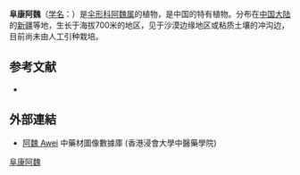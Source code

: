 {{NoteTA|G1=LS}}
{{Speciesbox
| name = 阜康阿魏
| status = 
| status_system = 
| image = 
| genus = Ferula
| species = fukanensis
| authority = K. M. Shen
}}

'''阜康阿魏'''（[[学名|学名]]：{{lang|la|''Ferula fukanensis''}}）是[[伞形科|伞形科]][[阿魏属|阿魏属]]的植物，是中国的特有植物。分布在[[中国大陆|中国大陆]]的[[新疆|新疆]]等地，生长于海拔700米的地区，见于沙漠边缘地区或粘质土壤的冲沟边，目前尚未由人工引种栽培。

== 参考文献 ==
<div class="references-small">
* {{cite web| url =http://www.bioinfo.cn/db05/KmzwSpecies.php?action=view&id=22742| title =阜康阿魏| work =《中国高等植物数据库全库》| publisher =中国科学院微生物研究所| author =昆明植物研究所| accessdate =2009-02-25| deadurl =yes| archiveurl =https://web.archive.org/web/20160305003438/http://www.bioinfo.cn/db05/KmzwSpecies.php?action=view&id=22742| archivedate =2016-03-05}}
</div>

==外部連結==
* [http://libproject.hkbu.edu.hk/was40/detail?channelid=47953&searchword=pid=B00362 阿魏 Awei] {{Wayback|url=http://libproject.hkbu.edu.hk/was40/detail?channelid=47953&searchword=pid=B00362 |date=20160304102559 }} 中藥材圖像數據庫 (香港浸會大學中醫藥學院)
{{Taxonbar|from=Q15231685}}

[[Category:阿魏属|阜康阿魏]]


{{Apiales-stub}}